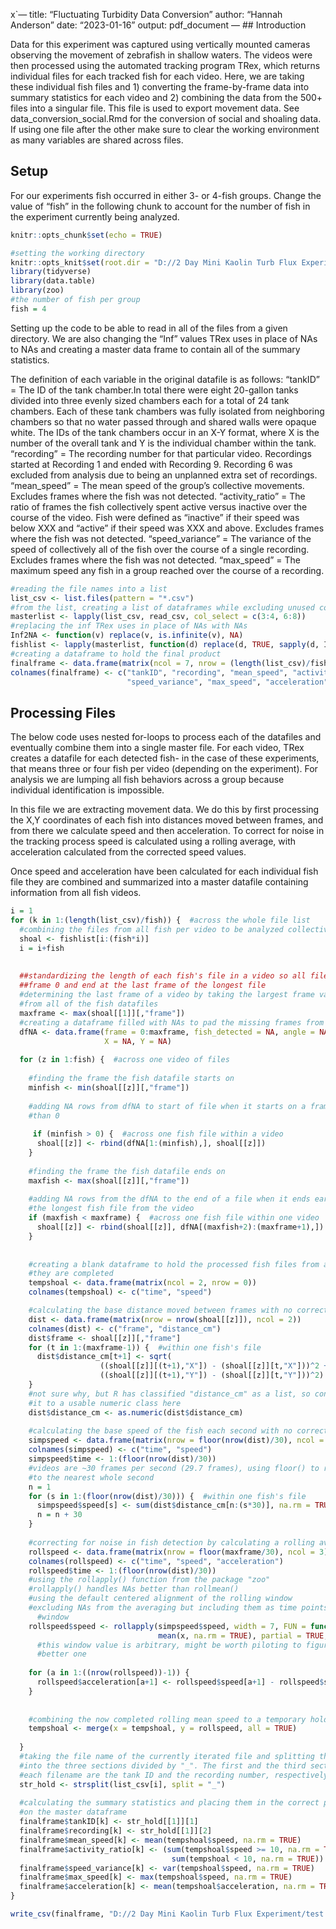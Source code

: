 x`---
title: "Fluctuating Turbidity Data Conversion"
author: "Hannah Anderson"
date: "2023-01-16"
output: pdf_document
---
## Introduction

Data for this experiment was captured using vertically mounted cameras
observing the movement of zebrafish in shallow waters. The videos were then
processed using the automated tracking program TRex, which returns individual
files for each tracked fish for each video. Here, we are taking these individual
fish files and 1) converting the frame-by-frame data into summary statistics
for each video and 2) combining the data from the 500+ files into a singular
file. This file is used to export movement data. See data_conversion_social.Rmd
for the conversion of social and shoaling data. If using one file after the
other make sure to clear the working environment as many variables are shared
across files.


## Setup

For our experiments fish occurred in either 3- or 4-fish groups. Change the
value of "fish" in the following chunk to account for the number of fish in the
experiment currently being analyzed.

```r
knitr::opts_chunk$set(echo = TRUE)

#setting the working directory
knitr::opts_knit$set(root.dir = "D://2 Day Mini Kaolin Turb Flux Experiment/testing")
library(tidyverse)
library(data.table)
library(zoo)
#the number of fish per group
fish = 4
```

Setting up the code to be able to read in all of the files from a given
directory. We are also changing the "Inf" values TRex uses in place of NAs to
NAs and creating a master data frame to contain all of the summary statistics.

The definition of each variable in the original datafile is as follows:
"tankID" = The ID of the tank chamber.In total there were eight 20-gallon tanks
           divided into three evenly sized chambers each for a total of 24
           tank chambers. Each of these tank chambers was fully isolated from
           neighboring chambers so that no water passed through and shared walls
           were opaque white. The IDs of the tank chambers occur in an X-Y
           format, where X is the number of the overall tank and Y is the
           individual chamber within the tank.
"recording" = The recording number for that particular video. Recordings
               started at Recording 1 and ended with Recording 9. Recording 6
               was excluded from analysis due to being an unplanned extra set
               of recordings.
"mean_speed" = The mean speed of the group's collective movements. Excludes
               frames where the fish was not detected.
"activity_ratio" = The ratio of frames the fish collectively spent active versus
                   inactive over the course of the video. Fish were defined as
                   "inactive" if their speed was below XXX and "active" if their
                   speed was XXX and above. Excludes frames where the fish was
                   not detected.
"speed_variance" = The variance of the speed of collectively all of the fish
                   over the course of a single recording. Excludes frames
                   where the fish was not detected.
"max_speed" = The maximum speed any fish in a group reached over the course of
              a recording.

```r
#reading the file names into a list
list_csv <- list.files(pattern = "*.csv")
#from the list, creating a list of dataframes while excluding unused columns
masterlist <- lapply(list_csv, read_csv, col_select = c(3:4, 6:8))
#replacing the inf TRex uses in place of NAs with NAs
Inf2NA <- function(v) replace(v, is.infinite(v), NA)
fishlist <- lapply(masterlist, function(d) replace(d, TRUE, sapply(d, Inf2NA)))
#creating a dataframe to hold the final product
finalframe <- data.frame(matrix(ncol = 7, nrow = (length(list_csv)/fish)))
colnames(finalframe) <- c("tankID", "recording", "mean_speed", "activity_ratio",
                          "speed_variance", "max_speed", "acceleration")
```

## Processing Files

The below code uses nested for-loops to process each of the datafiles and
eventually combine them into a single master file. For each video, TRex creates
a datafile for each detected fish- in the case of these experiments, that means
three or four fish per video (depending on the experiment). For analysis we are
lumping all fish behaviors across a group because individual identification is
impossible.

In this file we are extracting movement data. We do this by first processing the
X,Y coordinates of each fish into distances moved between frames, and from there
we calculate speed and then acceleration. To correct for noise in the tracking
process speed is calculated using a rolling average, with acceleration
calculated from the corrected speed values.

Once speed and acceleration have been calculated for each individual fish file
they are combined and summarized into a master datafile containing information
from all fish videos.

```r
i = 1
for (k in 1:(length(list_csv)/fish)) {  #across the whole file list
  #combining the files from all fish per video to be analyzed collectively
  shoal <- fishlist[i:(fish*i)]
  i = i+fish
  
  
  ##standardizing the length of each fish's file in a video so all files start at
  ##frame 0 and end at the last frame of the longest file
  #determining the last frame of a video by taking the largest frame value
  #from all of the fish datafiles
  maxframe <- max(shoal[[1]][,"frame"])
  #creating a dataframe filled with NAs to pad the missing frames from each file
  dfNA <- data.frame(frame = 0:maxframe, fish_detected = NA, angle = NA,
                     X = NA, Y = NA)
  
  for (z in 1:fish) {  #across one video of files
    
    #finding the frame the fish datafile starts on
    minfish <- min(shoal[[z]][,"frame"])
    
    #adding NA rows from dfNA to start of file when it starts on a frame later
    #than 0
   
     if (minfish > 0) {  #across one fish file within a video
      shoal[[z]] <- rbind(dfNA[1:(minfish),], shoal[[z]])
    }
    
    #finding the frame the fish datafile ends on
    maxfish <- max(shoal[[z]][,"frame"])
    
    #adding NA rows from the dfNA to the end of a file when it ends earlier than
    #the longest fish file from the video
    if (maxfish < maxframe) {  #across one fish file within one video
      shoal[[z]] <- rbind(shoal[[z]], dfNA[(maxfish+2):(maxframe+1),])
    }
    
    
    #creating a blank dataframe to hold the processed fish files from a video as
    #they are completed
    tempshoal <- data.frame(matrix(ncol = 2, nrow = 0))
    colnames(tempshoal) <- c("time", "speed")

    #calculating the base distance moved between frames with no correcting
    dist <- data.frame(matrix(nrow = nrow(shoal[[z]]), ncol = 2))
    colnames(dist) <- c("frame", "distance_cm")
    dist$frame <- shoal[[z]][,"frame"]
    for (t in 1:(maxframe-1)) {  #within one fish's file
      dist$distance_cm[t+1] <- sqrt(
                    ((shoal[[z]][(t+1),"X"]) - (shoal[[z]][t,"X"]))^2 +
                    ((shoal[[z]][(t+1),"Y"]) - (shoal[[z]][t,"Y"]))^2)
    }
    #not sure why, but R has classified "distance_cm" as a list, so converting
    #it to a usable numeric class here
    dist$distance_cm <- as.numeric(dist$distance_cm)
    
    #calculating the base speed of the fish each second with no correcting
    simpspeed <- data.frame(matrix(nrow = floor(nrow(dist)/30), ncol = 2))
    colnames(simpspeed) <- c("time", "speed")
    simpspeed$time <- 1:(floor(nrow(dist)/30))
    #videos are ~30 frames per second (29.7 frames), using floor() to round down
    #to the nearest whole second
    n = 1
    for (s in 1:(floor(nrow(dist)/30))) {  #within one fish's file
      simpspeed$speed[s] <- sum(dist$distance_cm[n:(s*30)], na.rm = TRUE)
      n = n + 30
    }
  
    #correcting for noise in fish detection by calculating a rolling average speed
    rollspeed <- data.frame(matrix(nrow = floor(maxframe/30), ncol = 3))
    colnames(rollspeed) <- c("time", "speed", "acceleration")
    rollspeed$time <- 1:(floor(nrow(dist)/30))
    #using the rollapply() function from the package "zoo"
    #rollapply() handles NAs better than rollmean()
    #using the default centered alignment of the rolling window
    #excluding NAs from the averaging but including them as time points in the
      #window
    rollspeed$speed <- rollapply(simpspeed$speed, width = 7, FUN = function(x)
                                 mean(x, na.rm = TRUE), partial = TRUE, fill = NA)
      #this window value is arbitrary, might be worth piloting to figure out a
      #better one
    
    for (a in 1:((nrow(rollspeed))-1)) {
      rollspeed$acceleration[a+1] <- rollspeed$speed[a+1] - rollspeed$speed[a]
    }
    
    
    #combining the now completed rolling mean speed to a temporary holding frame
    tempshoal <- merge(x = tempshoal, y = rollspeed, all = TRUE)
  
  }
  #taking the file name of the currently iterated file and splitting the name
  #into the three sections divided by "_". The first and the third sections of
  #each filename are the tank ID and the recording number, respectively
  str_hold <- strsplit(list_csv[i], split = "_")
  
  #calculating the summary statistics and placing them in the correct place
  #on the master dataframe
  finalframe$tankID[k] <- str_hold[[1]][1]
  finalframe$recording[k] <- str_hold[[1]][2]
  finalframe$mean_speed[k] <- mean(tempshoal$speed, na.rm = TRUE)
  finalframe$activity_ratio[k] <- (sum(tempshoal$speed >= 10, na.rm = TRUE)/
                                    sum(tempshoal < 10, na.rm = TRUE)) #these are place-holder values
  finalframe$speed_variance[k] <- var(tempshoal$speed, na.rm = TRUE)
  finalframe$max_speed[k] <- max(tempshoal$speed, na.rm = TRUE)
  finalframe$acceleration[k] <- mean(tempshoal$acceleration, na.rm = TRUE)
}

write_csv(finalframe, "D://2 Day Mini Kaolin Turb Flux Experiment/test.csv")
```
